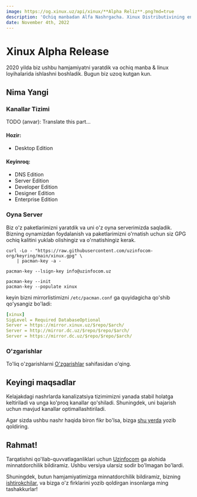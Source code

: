 ```yaml
---
image: https://og.xinux.uz/api/xinux/**Alpha Reliz**.png?md=true
description: 'Ochiq manbadan Alfa Nashrgacha. Xinux Distributivining eng birinchi nashrini taqdim etamiz.'
date: November 4th, 2022
---
```



# Xinux Alpha Release

<Authors date="November 4th, 2022">
  <Author name="Manuchehr Usmonov" link="https://manu.uno" />
</Authors>

2020 yilda biz ushbu hamjamiyatni yaratdik va ochiq manba & linux loyihalarida ishlashni boshladik. Bugun biz uzoq kutgan kun.

## Nima Yangi

### Kanallar Tizimi

TODO (anvar): Translate this part...

#### Hozir:

- Desktop Edition

#### Keyinroq:

- DNS Edition
- Server Edition
- Developer Edition
- Designer Edition
- Enterprise Edition

### Oyna Server

Biz o'z paketlarimizni yaratdik va uni o'z oyna serverimizda saqladik. Bizning oynamizdan foydalanish va paketlarimizni o'rnatish uchun siz GPG ochiq kalitini yuklab olishingiz va o'rnatishingiz kerak.

```shell
curl -Lo - "https://raw.githubusercontent.com/uzinfocom-org/keyring/main/xinux.gpg" \
    | pacman-key -a -

pacman-key --lsign-key info@uzinfocom.uz

pacman-key --init
pacman-key --populate xinux
```

keyin bizni mirrorlistimizni `/etc/pacman.conf` ga quyidagicha qo'shib qo'ysangiz bo'ladi:

```yaml
[xinux]
SigLevel = Required DatabaseOptional
Server = https://mirror.xinux.uz/$repo/$arch/
Server = http://mirror.dc.uz/$repo/$repo/$arch/
Server = https://mirror.dc.uz/$repo/$repo/$arch/
```

### O'zgarishlar

To'liq o'zgarishlarni [O'zgarishlar](/docs/change-log) sahifasidan o'qing.

## Keyingi maqsadlar

Kelajakdagi nashrlarda kanalizatsiya tizimimizni yanada stabil holatga keltiriladi va unga ko'proq kanallar qo'shiladi. Shuningdek, uni bajarish uchun mavjud kanallar optimallashtiriladi.

Agar sizda ushbu nashr haqida biron fikr bo'lsa, bizga [shu yerda](https://github.com/orgs/uzinfocom-org/discussions) yozib qoldiring.

## Rahmat!

Tarqatishni qo'llab-quvvatlaganliklari uchun [Uzinfocom](https://uzinfocom.uz) ga alohida minnatdorchilik bildiramiz. Ushbu versiya ularsiz sodir bo'lmagan bo'lardi.

Shuningdek, butun hamjamiyatimizga minnatdorchilik bildiramiz, bizning [ishtirokchilar](https://github.com/orgs/uzinfocom-org/people), va bizga o'z firklarini yozib qoldirgan insonlarga ming tashakkurlar!
